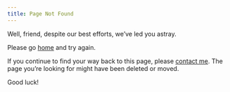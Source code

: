```yaml
---
title: Page Not Found
---
```


Well, friend, despite our best efforts, we've led you astray. 

Please go [home](index.qmd) and try again. 

If you continue to find your way back to this page, please [contact me](mailto:kline.dubose@utah.edu). The page you're looking for might have been deleted or moved. 

Good luck!